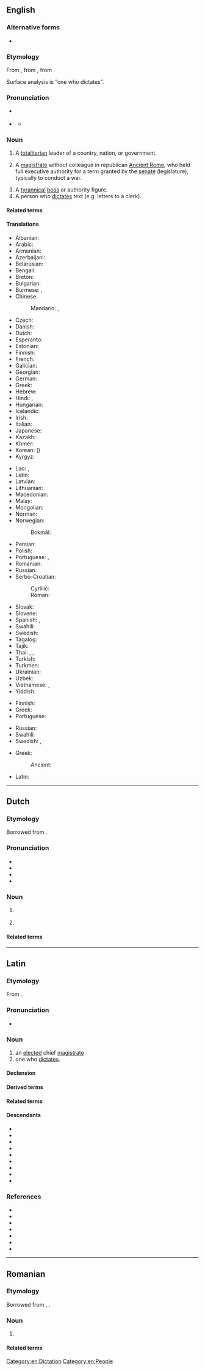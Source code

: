==English==
{{wikipedia}}

===Alternative forms===
* {{alter|en|dictatour||obsolete}}

===Etymology===
{{PIE root|en|deyḱ}}
From {{bor|en|la|dictātor|t=a chief magistrate}}, from {{m|la|dictō|t=dictate, prescribe}}, from {{m|la|dīcō|t=say, speak}}.

Surface analysis is {{af|en|dictate|-or|id2=agent noun}} “one who dictates”.

===Pronunciation===
* {{a|UK}} {{IPA|en|/dɪkˈteɪtə(ɹ)/}}
* {{a|US}} {{IPA|en|/ˈdɪkteɪtəɹ/}}
** {{audio|en|en-us-dictator.ogg|Audio (US)}}

===Noun===
{{en-noun}}

# A [[totalitarian]] leader of a country, nation, or government.
#: {{ux|en|'''Dictators''' are always punished eventually.}}
# {{lb|en|historical}} A [[magistrate]] without colleague in republican [[Ancient Rome]], who held full executive authority for a term granted by the [[senate]] (legislature), typically to conduct a war.
# A [[tyrannical]] [[boss]] or authority figure.
# A person who [[dictate]]s text (e.g. letters to a clerk).

====Related terms====
{{rel3|en
|dictate
|dictatorial
|dictatorship}}

====Translations====
{{trans-top|totalitarian leader of a dictatorship}}
* Albanian: {{t+|sq|diktator|m}}
* Arabic: {{t|ar|دِكْتَاتُور|m}}
* Armenian: {{t+|hy|բռնապետ}}
* Azerbaijani: {{t|az|diktator}}
* Belarusian: {{t|be|дыкта́тар|m}}
* Bengali: {{t|bn|একনায়ক}}
* Breton: {{t-check|br|diktatour|m}}
* Bulgarian: {{t+|bg|дикта́тор|m}}
* Burmese: {{t+|my|အာဏာရှင်}}, {{t+|my|သက်ဦးဆံပိုင်}}
* Chinese:
*: Mandarin: {{t+|cmn|獨裁者}}, {{t+|cmn|独裁者|tr=dúcáizhě}}
* Czech: {{t+|cs|diktátor|m}}
* Danish: {{t+|da|diktator|c}}
* Dutch: {{t+|nl|dictator|m}}
* Esperanto: {{t|eo|diktatoro}}
* Estonian: {{t|et|diktaator}}
* Finnish: {{t+|fi|diktaattori}}
* French: {{t+|fr|dictateur|m}}
* Galician: {{t+|gl|ditador|m}}
* Georgian: {{t|ka|დიქტატორი}}
* German: {{t+|de|Diktator|m}}
* Greek: {{t+|el|δικτάτορας|m}}
* Hebrew: {{t+|he|דיקטטור|m|tr=diktátor|alt=דִיקטָטוֹר / דיקטאטור}}
* Hindi: {{t+|hi|तानाशाह|m}}, {{t+|hi|अधिनायक|m}}
* Hungarian: {{t+|hu|diktátor}}
* Icelandic: {{t|is|einræðiherra|m}}
* Irish: {{t+|ga|deachtóir|m}}
* Italian: {{t+|it|dittatore|m}}
* Japanese: {{t|ja|独裁者|tr=どくさいしゃ, dokusaisha}}
* Kazakh: {{t|kk|диктатор}}
* Khmer: {{t|km|អ្នកប្រើអំណាចផ្ដាច់ការ}}
* Korean: {{t+|ko|독재자}} ({{t+|ko|獨裁者}})
* Kyrgyz: {{t+|ky|диктатор}}
{{trans-mid}}
* Lao: {{t|lo|ຜູ້ບົ່ງການ}}, {{t|lo|ຜູ້ຜະເດັດການ}}
* Latin: {{t|la|dictātor|m}}
* Latvian: {{t|lv|diktators|m}}
* Lithuanian: {{t|lt|diktatorius|m}}
* Macedonian: {{t|mk|дикта́тор|m}}
* Malay: {{t|ms|diktator}}
* Mongolian: {{t+|mn|дарангуйлагч}}
* Norman: {{t|nrf|dictateur|m}} {{qualifier|Jersey}}
* Norwegian:
*: Bokmål: {{t|nb|diktator|m}}
* Persian: {{t+|fa|دیکتاتور|tr=diktâtor}}
* Polish: {{t+|pl|dyktator|m}}
* Portuguese: {{t+|pt|ditador|m}}, {{t|pt|ditadora|f}}
* Romanian: {{t+|ro|dictator|m}}
* Russian: {{t+|ru|дикта́тор|m}}
* Serbo-Croatian:
*: Cyrillic: {{t|sh|дѝкта̄тор|m}}
*: Roman: {{t+|sh|dìktātor|m}}
* Slovak: {{t|sk|diktátor|m}}
* Slovene: {{t+|sl|diktator|m}}
* Spanish: {{t+|es|dictador|m}}, {{t|es|dictadora|f}}
* Swahili: {{t+|sw|dikteta}}
* Swedish: {{t+|sv|diktator|c}}
* Tagalog: {{t|tl|diktador}}
* Tajik: {{t+|tg|диктатор}}
* Thai: {{t|th|ผู้มีอำนาจ}}, {{t|th|จอมบงการ}}, {{t|th|จอมเผด็จการ}}
* Turkish: {{t+|tr|diktatör}}
* Turkmen: {{t|tk|diktator}}
* Ukrainian: {{t|uk|дикта́тор|m}}
* Uzbek: {{t+|uz|diktator}}
* Vietnamese: {{t|vi|kẻ độc tài}}, {{t|vi|nhà độc tài}}
* Yiddish: {{t|yi|דיקטאַטאָר|m}}
{{trans-bottom}}

{{trans-top|tyrannical boss, or authority figure}}
* Finnish: {{t+|fi|diktaattori}}
* Greek: {{t+|el|δικτάτορας|m}}
* Portuguese: {{t+|pt|ditador|m}}
{{trans-mid}}
* Russian: {{t+|ru|дикта́тор|m}}
* Swahili: {{t+|sw|dikteta}}
* Swedish: {{t+|sv|diktator|c}}, {{t|sv|envåldshärskare|c}}
{{trans-bottom}}

{{trans-top|(historical) Ancient Roman magistrate}}
* Greek:
*: Ancient: {{t|grc|δικτάτωρ|m}}
{{trans-mid}}
* Latin: {{t|la|dictātor|m}}
{{trans-bottom}}

[[Category:en:Dictation]]
[[Category:en:People]]
{{C|en|Stock characters}}

----

==Dutch==

===Etymology===
Borrowed from {{bor|nl|la|dictātor}}.

===Pronunciation===
* {{IPA|nl|/ˌdɪkˈtaː.tɔr/}}
* {{audio|nl|Nl-dictator.ogg|Audio}}
* {{hyph|nl|dic|ta|tor}}
* {{rhymes|nl|aːtɔr}}

===Noun===
{{nl-noun|m|-:en|pl2=-s|dictatortje}}

# {{l|en|dictator}} {{gloss|tyrant, despot}}
#: {{syn|nl|despoot|dwingeland|tiran}}
# {{lb|nl|historical}} {{l|en|dictator}} {{gloss|Roman magistrate with expanded powers}}

====Related terms====
{{rel3|nl
|dictaat
|dictatoriaal
|dictatuur}}

----

==Latin==

===Etymology===
{{PIE root|la|deyḱ}}
From {{af|la|dictō|-tor|t1=I dictate}}.

===Pronunciation===
* {{la-IPA|dictātor}}

===Noun===
{{la-noun|dictātor<3>}}

# an [[elected]] chief [[magistrate]]
# one who [[dictate]]s.

====Declension====
{{la-ndecl|dictātor<3>}}

====Derived terms====
{{der3|la
|dictātōrius
|dictātrīx
|dictātūra}}

====Related terms====
{{rel4|la
|dīcō
|dictāmen
|dictāta
|dictātiō
|dictātiuncula
|dictiō
|dictiōsus
|dictitō
|dictō
|dictum
|dictus}}

====Descendants====
{{top3}}
* {{desc|ca|dictador}}
* {{desc|en|dictator}}
* {{desc|fr|dictateur}}
* {{desc|it|dittatore}}
* {{desc|pl|dyktator}}
* {{desc|pt|ditador}}
* {{desc|ro|dictator}}
* {{desc|ru|дикта́тор}}
* {{desc|es|dictador}}
{{bottom}}

===References===
* {{R:L&S}}
* {{R:Elementary Lewis}}
* {{R:du Cange}}
* {{R:Gaffiot}}
* {{R:M&A}}
* {{R:Peck}}
* {{R:Smith's Antiquities}}

----

==Romanian==

===Etymology===
Borrowed from {{bor|ro|fr|dictateur}}, {{bor|ro|la|dictātor}}.

===Noun===
{{ro-noun|m|dictatori}}

# {{l|en|dictator}}

====Related terms====
{{rel3|ro
|dictatură
|dictat
|dicta}}